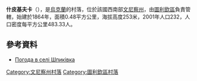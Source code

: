 {{coord|48|46|18|N|28|37|26|E|scale:30000|display=title}}

'''什皮基夫卡'''（{{lang-uk|Шпиківка}}），是[[烏克蘭|烏克蘭]]的村落，位於該國西南部[[文尼察州|文尼察州]]，由[[圖利欽區|圖利欽區]]負責管轄，始建於1864年，面積0.48平方公里，海拔高度253米，2001年人口232，人口密度每平方公里483.33人。

==參考資料==
* [http://weather.in.ua/ua/vinnickaja/29133 Погода в селі Шпиківка] {{Wayback|url=http://weather.in.ua/ua/vinnickaja/29133 |date=20160305085504 }}

[[Category:文尼察州村落|Category:文尼察州村落]]
[[Category:圖利欽區村落|Category:圖利欽區村落]]


{{Vinnytsia-geo-stub}}
